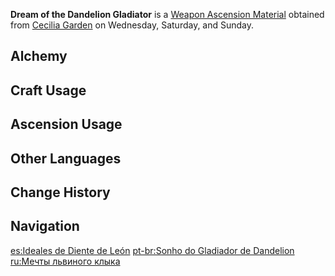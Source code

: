 {{Item Infobox
|id          = 114012
|image       = Item Dream of the Dandelion Gladiator.png
|type        = Weapon Ascension Materials
|invCategory = Character Development Items
|group       = Gladiator Shackles
|rarity      = 5
|description = Vennessa may have been freed from slavery, but she then found herself subject to many other, even greater forms of bondage. What began as a duty to her tribespeople extended to all of Mondstadt, then to the concept of freedom itself, and beyond a point even to the whole world.<br />What she really hoped for, in truth, was that the world might grow stronger.
|day1        = Wednesday
|day2        = Saturday
|day3        = Sunday
|source1     = Cecilia Garden
|source2     = [[Alchemy]]
|source3     = 
|source4     = 
|source5     = 
}}
'''Dream of the Dandelion Gladiator''' is a [[Weapon Ascension Material]] obtained from [[Cecilia Garden]] on Wednesday, Saturday, and Sunday.
==Alchemy==
{{Recipe
|type = Crafting
|Shackles of the Dandelion Gladiator = 3
|Mora = 1,075
|sort = Shackles of the Dandelion Gladiator,Mora
}}
==Craft Usage==
{{Craft Usage}}

==Ascension Usage==
{{Ascension Usage}}

==Other Languages==
{{Other Languages
|en      = Dream of the Dandelion Gladiator
|zhs     = 狮牙斗士的理想
|zhs_rm  = Shīyá Dòushì de Lǐxiǎng
|zht     = 獅牙鬥士的理想
|zht_rm  = Shīyá Dòushì de Lǐxiǎng
|zh_tl   = Lionfang Gladiator's Ideal
|ja      = 獅牙戦士の理想
|ja_rm   = Shiga Senshi no Risou
|ja_tl   = Ideals of the Lionfang Warrior
|ko      = 라이언 투사의 이념
|ko_rm   = Raieon Tusa-ui Inyeom
|ko_tl   = Lion Fighter's Ideals
|es      = Ideales de Diente de León
|es_tl   = Dandelion Ideals
|fr      = Idéaux du Chevalier du Croc de Lion
|fr_tl   = Ideals of the Lion Fang Knight
|ru      = Мечты львиного клыка
|ru_tl   = 
|th      = Dream of Dandelion Gladiator
|vi      = Lý Tưởng Của Đấu Sĩ Nanh Sư Tử
|vi_tl   = 
|de      = Ideal des Löwenzahnkriegers
|de_tl   = Ideal of the Dandelion Warrior
|id      = Dream of the Dandelion Gladiator
|pt      = Sonho do Gladiador de Dandelion
|pt_tl   = 
}}

==Change History==
{{Change History|1.0}}

==Navigation==
{{Development Item Navbox|Weapon Materials}}

[[es:Ideales de Diente de León]]
[[pt-br:Sonho do Gladiador de Dandelion]]
[[ru:Мечты львиного клыка]]